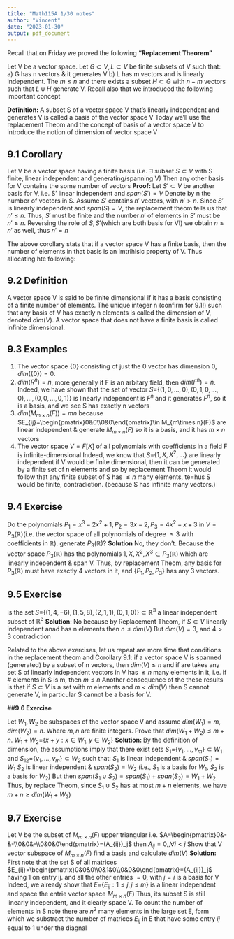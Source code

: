 ```yaml
---
title: "Math115A 1/30 notes"
author: "Vincent"
date: "2023-01-30"
output: pdf_document
---
```


Recall that on Friday we proved the following\newline
**"Replacement Theorem"**\newline

Let V be a vector space. Let $G\subset V, L\subset V$ be finite subsets of V such that:\newline
a) G has n vectors & it generates V\newline
b) L has m vectors and is linearly independent.\newline
The $m\le n$ and there exists a subset $H\subset G$ with $n-m$ vectors such that $L\cup H$ generate V.\newline\newline
Recall also that we introduced the following important concept\newline

**Definition: **A subset S of a vector space V that's linearly independent and generates V is called a basis of the vector space V\newline
Today we'll use the replacement Theom and the concept of basis of a vector space V to introduce the notion of dimension of vector space V\newline\newline

## **9.1 Corollary**

Let V be a vector space having a finite basis (i.e. $\exists$ subset $S\subset V$ with S finite, linear independent and generating/spanning V)\newline
Then any other basis for V contains the some number of vectors\newline
**Proof: **\newline
Let $S'\subset V$ be another basis for V, i.e. S' linear independent and $span(S')=V$\newline
Denote by n the number of vectors in S. Assume $S'$ contains $n'$ vectors, with $n'>n$. Since $S'$ is linearly independent and $span(S)=V$, the replacement theom tells us that $n'\le n$.\newline
Thus, $S'$ must be finite and the number $n'$ of elements in $S'$ must be $n'\le n$.\newline 
Reversing the role of $S,S'$(which are both basis for V!) we obtain $n\le n'$ as well, thus $n'= n$\newline\newline

The above corollary stats that if a vector space V has a finite basis, then the number of elements in that basis is an imtrihisic property of V. Thus allocating hte following:\newline\newline

## **9.2 Definition**

A vector space V is said to be finite dimensional if it has a basis consisting of a finite number of elements. The unique integer n (confirm for 9.1!) such that any basis of V has exactly n elements is called the dimension of V, denoted $dim(V)$.\newline
A vector space that does not have a finite basis is called infinite dimensional.\newline\newline

## **9.3 Examples**\newline

1) The vector space {$0$} consisting of just the 0 vector has dimension 0, $dim(${$0$}$)=0$.\newline
2) $dim(R^n)=n$, more generally if F is an arbitary field, then $dim(F^n)=n$.\newline
Indeed, we have shown that the set of vector $S=${$(1,0,...,0),(0,1,0,...,0),...,(0,0,...,0,1)$} is linearly independent is $F^n$ and it generates $F^n$, so it is a basis, and we see S has exactly n vectors\newline
3) $dim(M_{m\times n}(F))=mn$ because $E_{ij}=\begin{pmatrix}0&0\\0&0\end{pmatrix}\in M_{m\times n}(F)$ are linear independent & generate $M_{m\times n}(F)$ so it is a basis, and it has $m\times n$ vectors\newline
4) The vector space $V=F[X]$ of all polynomials with coefficients in a field F is infinite-dimensional\newline\newline
Indeed, we know that $S=${$1,X,X^2,...$} are linearly independent if V would be finite dimensional, then it can be generated by a finite set of n elements and so by replacement Theom it would follow that any finite subset of S has $\le n$ many elements, te=hus S would be finite, contradiction. (because S has infinite many vectors.)\newline\newline

## **9.4 Exercise**

Do the polynomials $P_1=x^3-2x^2+1,P_2=3x-2,P_3=4x^2-x+3$ in $V=P_3(\mathbb{R})$(i.e. the vector space of all polynomials of degree $\le 3$ with coefficients in $\mathbb{R}$). generate $P_3(\mathbb{R})$?\newline
**Solution** No, they don't. Because the vector space $P_3(\mathbb{R})$ has the polynomials $1,X,X^2,X^3\in P_3(\mathbb R)$ which are linearly independent & span V. Thus, by replacement Theom, any basis for $P_3(\mathbb R)$ must have exactly 4 vectors in it, and {$P_1,P_2,P_3$} has any 3 vectors.\newline\newline

## **9.5 Exercise**

is the set $S=${$(1,4,-6),(1,5,8),(2,1,1),(0,1,0)$}$\subset \mathbb R^3$ a linear independent subset of $\mathbb R^3$\newline
**Solution**: No because by Replacement Theom, if $S\subset V$ linearly independent anad has n elements then $n\le dim(V)$ But $dim(V)=3$, and $4>3$ contradiction\newline\newline

Related to the above exercises, let us repeat are more time that conditions in the replacement theom and Corollary 9.1:\newline
if a vector space V is spanned (generated) by a subset of n vectors, then $dim(V)\le n$ and if are takes any set S of linearly independent vectors in V has $\le n$ many elements in it, i.e. if # elements in S is m, then $m\le n$\newline
Another consequence of the these results is that if $S\subset V$ is a set with m elements and $m< dim(V)$ then S cannot generate V, in particular S cannot be a basis for V.\newline\newline

##**9.6 Exercise**\newline

Let $W_1,W_2$ be subspaces of the vector space V and assume $dim(W_1)=m,dim(W_2)=n$. Where $m,n$ are finite integers.\newline
Prove that $dim(W_1+W_2)\le m+n$. $W_1+W_2=${$x+y:x\in W_1,y\in W_2$}\newline
**Solution: ** By the definition of dimension, the assumptions imply that there exist sets $S_1=${$v_1,...,v_m$}$\subset W_1$ and $S_12=${$v_1,...,v_m$}$\subset W_2$ such that:\newline
$S_1$ is linear independent & $span(S_1)=W_1$\newline
$S_2$ is linear independent & $span(S_2)=W_2$\newline
(i.e., $S_1$ is a basis for $W_1$, $S_2$ is a basis for $W_2$)\newline
But then $span(S_1\cup S_2)=span(S_1)+span(S_2)=W_1+W_2$\newline
Thus, by replace Theom, since $S_1\cup S_2$ has at most $m+n$ elements, we have $m+n\ge dim(W_1+W_2)$\newline\newline

## **9.7 Exercise**\newline
Let V be the subset of $M_{m\times n}(F)$ upper triangular\newline
i.e. $A=\begin{pmatrix}0&-&-\\0&0&-\\0&0&0\end{pmatrix}=(A_{ij})_j$ then $A_{ij}=0,,\forall i<j$\newline
Show that V vector subspace of $M_{m\times n}(F)$ find a basis and calculate $dim(V)$\newline
**Solution: ** First note that the set S of all matrices $E_{ij}=\begin{pmatrix}0&0&0\\0&1&0\\0&0&0\end{pmatrix}=(A_{ij})_j$ having 1 on entry ij. and all the other entries $=0$, with $j=i$ is a basis for V\newline
Indeed, we already show that $E=${$E_{ij}: 1\le j, j\le m$} is a linear independent and space the entrie vector space $M_{m\times n}(F)$ Thus, its subset S is still linearly independent, and it clearly space V.\newline
To count the number of elements in S note there are $n^2$ many elements in the large set E, form which we substract the number of matrices $E_{ij}$ in E that have some entry $ij$ equal to 1 under the diagnal\newline





